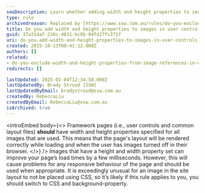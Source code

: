```yaml
---
seoDescription: Learn whether adding width and height properties to images in user controls improves load times or impacts responsiveness.
type: rule
archivedreason: Replaced by [https://www.ssw.com.au/rules/do-you-exclude-width-and-height-properties-from-image-references-in-content](/rules/do-you-exclude-width-and-height-properties-from-image-references-in-content)
title: Do you add width and height properties to images in user controls?
guid: 37a314af-230c-4831-bc9b-04fd27fc271f
uri: do-you-add-width-and-height-properties-to-images-in-user-controls
created: 2015-10-13T00:41:12.000Z
authors: []
related:
- do-you-exclude-width-and-height-properties-from-image-references-in-content
redirects: []

lastUpdated: 2025-02-04T12:34:58.000Z
lastUpdatedBy: Brady Stroud [SSW]
lastUpdatedByEmail: bradystroud@ssw.com.au
createdBy: RebeccaLiu
createdByEmail: RebeccaLiu@ssw.com.au
isArchived: true
---
```


<introEmbed
  body={<>
Framework pages (i.e., user controls and common layout files) **should** have width and height properties specified for all images that are used. This means that the page's layout will be rendered correctly while loading and when the user has images turned off in their browser.
  </>}
/>
Images that have a height and width property set can improve your page’s load times by a few milliseconds. However, this will cause problems for any responsive behaviour of the page and should be used when appropriate. It is exceedingly unusual for an image in the site layout to not be placed using CSS, so it’s likely if this rule applies to you, you should switch to CSS and background-property.
